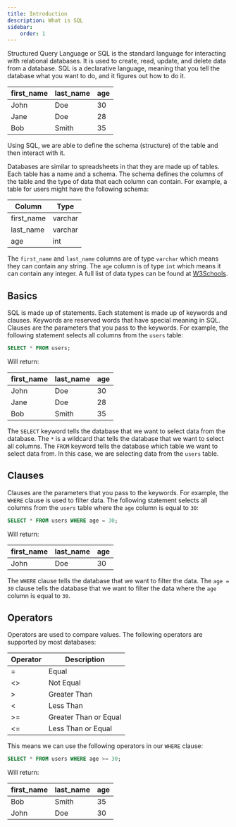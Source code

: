 ```yaml
---
title: Introduction
description: What is SQL
sidebar:
    order: 1
---
```


Structured Query Language or SQL is the standard language for interacting with relational databases. It is used to create, read, update, and delete data from a database. SQL is a declarative language, meaning that you tell the database what you want to do, and it figures out how to do it.

| first_name | last_name | age |
| ---------- | --------- | --- |
| John       | Doe       | 30  |
| Jane       | Doe       | 28  |
| Bob        | Smith     | 35  |

Using SQL, we are able to define the schema (structure) of the table and then interact with it.

Databases are similar to spreadsheets in that they are made up of tables. Each table has a name and a schema. The schema defines the columns of the table and the type of data that each column can contain. For example, a table for users might have the following schema:

| Column     | Type    |
| ---------- | ------- |
| first_name | varchar |
| last_name  | varchar |
| age        | int     |

The `first_name` and `last_name` columns are of type `varchar` which means they can contain any string. The `age` column is of type `int` which means it can contain any integer. A full list of data types can be found at [W3Schools](https://www.w3schools.com/sql/sql_datatypes.asp).

## Basics

SQL is made up of statements. Each statement is made up of keywords and clauses. Keywords are reserved words that have special meaning in SQL. Clauses are the parameters that you pass to the keywords. For example, the following statement selects all columns from the `users` table:

```sql
SELECT * FROM users;
```

Will return:

| first_name | last_name | age |
| ---------- | --------- | --- |
| John       | Doe       | 30  |
| Jane       | Doe       | 28  |
| Bob        | Smith     | 35  |

The `SELECT` keyword tells the database that we want to select data from the database. The `*` is a wildcard that tells the database that we want to select all columns. The `FROM` keyword tells the database which table we want to select data from. In this case, we are selecting data from the `users` table.

## Clauses

Clauses are the parameters that you pass to the keywords. For example, the `WHERE` clause is used to filter data. The following statement selects all columns from the `users` table where the `age` column is equal to `30`:

```sql
SELECT * FROM users WHERE age = 30;
```

Will return:

| first_name | last_name | age |
| ---------- | --------- | --- |
| John       | Doe       | 30  |

The `WHERE` clause tells the database that we want to filter the data. The `age = 30` clause tells the database that we want to filter the data where the `age` column is equal to `30`.

## Operators

Operators are used to compare values. The following operators are supported by most databases:

| Operator | Description |
| -------- | ----------- |
| =        | Equal       |
| \<\>       | Not Equal   |
| >        | Greater Than |
| \<        | Less Than   |
| >=       | Greater Than or Equal |
| \<=       | Less Than or Equal |

This means we can use the following operators in our `WHERE` clause:

```sql
SELECT * FROM users WHERE age >= 30;
```

Will return:

| first_name | last_name | age |
| ---------- | --------- | --- |
| Bob        | Smith     | 35  |
| John       | Doe       | 30  |